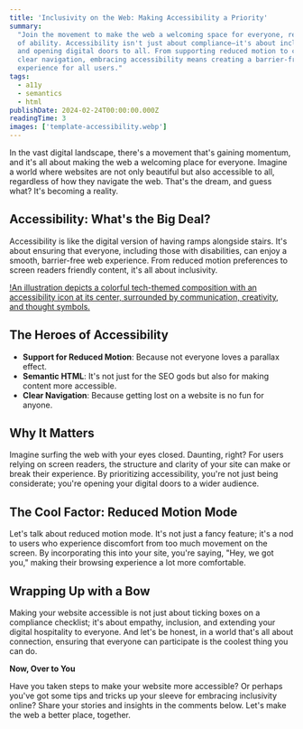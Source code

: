 ```yaml
---
title: 'Inclusivity on the Web: Making Accessibility a Priority'
summary:
  "Join the movement to make the web a welcoming space for everyone, regardless
  of ability. Accessibility isn't just about compliance—it's about inclusivity
  and opening digital doors to all. From supporting reduced motion to crafting
  clear navigation, embracing accessibility means creating a barrier-free online
  experience for all users."
tags:
  - a11y
  - semantics
  - html
publishDate: 2024-02-24T00:00:00.000Z
readingTime: 3
images: ['template-accessibility.webp']
---
```


In the vast digital landscape, there's a movement that's gaining momentum, and
it's all about making the web a welcoming place for everyone. Imagine a world
where websites are not only beautiful but also accessible to all, regardless of
how they navigate the web. That's the dream, and guess what? It's becoming a
reality.

## Accessibility: What's the Big Deal?

Accessibility is like the digital version of having ramps alongside stairs. It's
about ensuring that everyone, including those with disabilities, can enjoy a
smooth, barrier-free web experience. From reduced motion preferences to screen
readers friendly content, it's all about inclusivity.

[!An illustration depicts a colorful tech-themed composition with an accessibility icon at its center, surrounded by communication, creativity, and thought symbols.](template-accessibility.webp)

## The Heroes of Accessibility

- **Support for Reduced Motion**: Because not everyone loves a parallax effect.
- **Semantic HTML**: It's not just for the SEO gods but also for making content
  more accessible.
- **Clear Navigation**: Because getting lost on a website is no fun for anyone.

## Why It Matters

Imagine surfing the web with your eyes closed. Daunting, right? For users
relying on screen readers, the structure and clarity of your site can make or
break their experience. By prioritizing accessibility, you're not just being
considerate; you're opening your digital doors to a wider audience.

## The Cool Factor: Reduced Motion Mode

Let's talk about reduced motion mode. It's not just a fancy feature; it's a nod
to users who experience discomfort from too much movement on the screen. By
incorporating this into your site, you're saying, "Hey, we got you," making
their browsing experience a lot more comfortable.

## Wrapping Up with a Bow

Making your website accessible is not just about ticking boxes on a compliance
checklist; it's about empathy, inclusion, and extending your digital hospitality
to everyone. And let's be honest, in a world that's all about connection,
ensuring that everyone can participate is the coolest thing you can do.

**Now, Over to You**

Have you taken steps to make your website more accessible? Or perhaps you've got
some tips and tricks up your sleeve for embracing inclusivity online? Share your
stories and insights in the comments below. Let's make the web a better place,
together.
